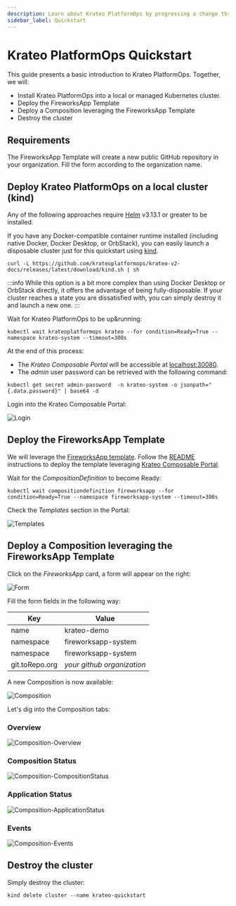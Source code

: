```yaml
---
description: Learn about Krateo PlatformOps by progressing a change through multiple stages in a Kubernetes cluster
sidebar_label: Quickstart
---
```



# Krateo PlatformOps Quickstart

This guide presents a basic introduction to Krateo PlatformOps. Together, we will:

* Install Krateo PlatformOps into a local or managed Kubernetes cluster.
* Deploy the FireworksApp Template
* Deploy a Composition leveraging the FireworksApp Template
* Destroy the cluster

## Requirements

The FireworksApp Template will create a new public GitHub repository in your organization. Fill the form according to the organization name.

## Deploy Krateo PlatformOps on a local cluster (kind)

Any of the following approaches require [Helm](https://helm.sh/docs/) v3.13.1 or
greater to be installed.

<Tabs groupId="local-cluster-start">
<TabItem value="kind" label="kind">

If you have any Docker-compatible container runtime installed (including native
Docker, Docker Desktop, or OrbStack), you can easily launch a disposable cluster
just for this quickstart using
[kind](https://kind.sigs.k8s.io/#installation-and-usage).

```shell
curl -L https://github.com/krateoplatformops/krateo-v2-docs/releases/latest/download/kind.sh | sh
```

:::info
While this option is a bit more complex than using Docker Desktop or OrbStack
directly, it offers the advantage of being fully-disposable. If your cluster
reaches a state you are dissatisfied with, you can simply destroy it and
launch a new one.
:::

Wait for Krateo PlatformOps to be up&running:
```shell
kubectl wait krateoplatformops krateo --for condition=Ready=True --namespace krateo-system --timeout=300s
```

At the end of this process:

* The *Krateo Composable Portal* will be accessible at [localhost:30080](http://localhost:30080).
* The *admin* user password can be retrieved with the following command:
```shell
kubectl get secret admin-password  -n krateo-system -o jsonpath="{.data.password}" | base64 -d
```
</TabItem>
</Tabs>

Login into the Krateo Composable Portal:

![Login](../static/img/01-Quickstart-Login.png)

## Deploy the FireworksApp Template

We will leverage the [FireworksApp template](https://github.com/krateoplatformops/krateo-v2-template-fireworksapp).
Follow the [README](https://github.com/krateoplatformops/krateo-v2-template-fireworksapp/blob/main/README.md) instructions to deploy the template leveraging [Krateo Composable Portal](https://github.com/krateoplatformops/krateo-v2-template-fireworksapp/blob/main/README.md#with-krateo-composable-portal).

Wait for the *CompositionDefinition* to become Ready:
```shell
kubectl wait compositiondefinition fireworksapp --for condition=Ready=True --namespace fireworksapp-system --timeout=300s
```

Check the *Templates* section in the Portal:

![Templates](../static/img/02-Quickstart-Template.png)

## Deploy a Composition leveraging the FireworksApp Template

Click on the *FireworksApp* card, a form will appear on the right:

![Form](../static/img/03-Quickstart-Form.png)

Fill the form fields in the following way:

| Key  | Value |
| ------------- | ------------- |
| name  | krateo-demo  |
| namespace  | fireworksapp-system  |
| namespace  | fireworksapp-system  |
| git.toRepo.org | *your github organization* |

A new Composition is now available:

![Composition](../static/img/04-Quickstart-Composition.png)

Let's dig into the Composition tabs:

### Overview

![Composition-Overview](../static/img/05-Quickstart-Composition-Overview.png)

### Composition Status

![Composition-CompositionStatus](../static/img/06-Quickstart-Composition-CompositionStatus.png)

### Application Status

![Composition-ApplicationStatus](../static/img/07-Quickstart-Composition-ApplicationStatus.png)

### Events

![Composition-Events](../static/img/08-Quickstart-Composition-Events.png)

## Destroy the cluster

Simply destroy the cluster:

<Tabs groupId="local-cluster-start">
<TabItem value="kind" label="kind">

```shell
kind delete cluster --name krateo-quickstart
```

</TabItem>
</Tabs>
